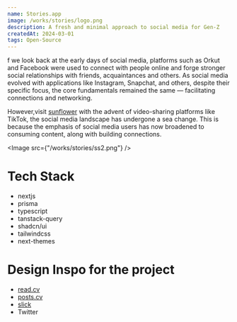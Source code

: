 ```yaml
---
name: Stories.app
image: /works/stories/logo.png
description: A fresh and minimal approach to social media for Gen-Z
createdAt: 2024-03-01
tags: Open-Source
---
```


f we look back at the early days of social media, platforms such as Orkut and Facebook were used to connect with people online and forge stronger social relationships with friends, acquaintances and others. As social media evolved with applications like Instagram, Snapchat, and others, despite their specific focus, the core fundamentals remained the same — facilitating connections and networking.

However,visit [sunflower](https://sunflower-gold.vercel.app/home) with the advent of video-sharing platforms like TikTok, the social media landscape has undergone a sea change. This is because the emphasis of social media users has now broadened to consuming content, along with building connections.

<Image src={"/works/stories/ss2.png"} />

# Tech Stack

- nextjs
- prisma
- typescript
- tanstack-query
- shadcn/ui
- tailwindcss
- next-themes

# Design Inspo for the project

- [read.cv](https://read.cv)
- [posts.cv](https://posts.cv)
- [slick](https://slickapp.co/)
- Twitter
